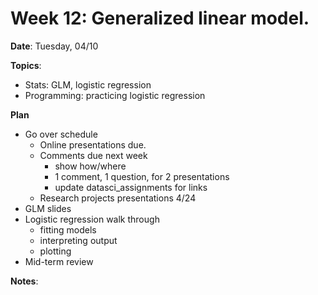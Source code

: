 # Week 12: Generalized linear model. 

**Date**: Tuesday, 04/10  

**Topics**: 

- Stats: GLM, logistic regression
- Programming: practicing logistic regression

**Plan**  

- Go over schedule
	- Online presentations due.
	- Comments due next week 
		- show how/where
		- 1 comment, 1 question, for 2 presentations
		- update datasci_assignments for links
	- Research projects presentations 4/24
- GLM slides
- Logistic regression walk through 
	- fitting models
	- interpreting output
	- plotting
- Mid-term review

**Notes**: 
